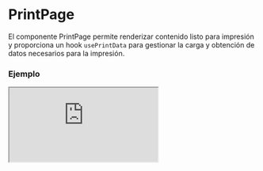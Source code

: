 # PrintPage

El componente PrintPage permite renderizar contenido listo para impresión y proporciona un hook `usePrintData` para gestionar la carga y obtención de datos necesarios para la impresión.


### Ejemplo

<Iframe
  minHeightIframe="30dvh"
  src="https://fenextjs-component-storybook.vercel.app/iframe.html?args=&id=print-page--index&viewMode=story"
/>

### Importación

Para importar el componente PrintPage, se puede hacer desde fenextjs

```tsx copy
import { PrintPage } from "fenextjs";
```

### Parámetros

| Parámetro   | Tipo                                               | Requerido | Default   | Descripcion                                                                                                                               |
| ----------- | -------------------------------------------------- | --------- | --------- | ----------------------------------------------------------------------------------------------------------------------------------------- |
| className   | string                                             | no        | ''        | Clase CSS para personalizar el contenedor del componente PrintPage.                                                                       |
| onComponent | (data: PrintPageComponentProps\<T\>) =\> ReactNode | sí        | N/A       | Función que retorna el contenido a renderizar dentro del componente de impresión, aceptando datos de tipo `PrintPageComponentProps\<T\>`. |
| data        | T \| undefined                                     | no        | undefined | Datos utilizados dentro del componente para la impresión, gestionados a través del hook `usePrintData`.                                   |
| load        | boolean                                            | no        | false     | Indica si el componente está en estado de carga, mostrando un indicador de carga si es `true`.                                            |

### Storybook

Para ver el storybook del componente lo puede hacer con este [link](https://fenextjs-component-storybook.vercel.app/?path=/story/print-page--index)

### Usos

- PrintPage básico

```tsx copy
<PrintPage
  onComponent={({ data, load }) => (
    <div>
      {load
        ? "Cargando..."
        : data
          ? "Contenido listo para imprimir"
          : "Sin datos"}
    </div>
  )}
/>
```

- PrintPage con clase personalizada

```tsx copy
<PrintPage
  className="mi-clase"
  onComponent={({ data, load }) => (
    <div>
      {load ? "Cargando..." : data ? "Datos cargados" : "Sin datos disponibles"}
    </div>
  )}
/>
```
